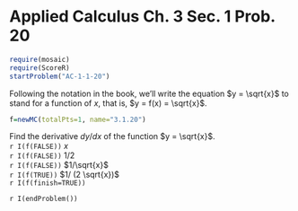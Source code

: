 Applied Calculus Ch. 3 Sec. 1 Prob. 20
========================================================
```r
require(mosaic)
require(ScoreR)
startProblem("AC-1-1-20")
```
Following the notation in the book, we'll write the equation $y = \sqrt{x}$ to stand for a function of $x$, that is, $y = f(x) = \sqrt{x}$.

```r
f=newMC(totalPts=1, name="3.1.20")
```
Find the derivative $dy/dx$ of the function $y = \sqrt{x}$.    
`r I(f(FALSE))` $x$    
`r I(f(FALSE))` $1/2$    
`r I(f(FALSE))` $1/\sqrt{x}$    
`r I(f(TRUE))` $1/ (2 \sqrt{x})$    
`r I(f(finish=TRUE))`

`r I(endProblem())`